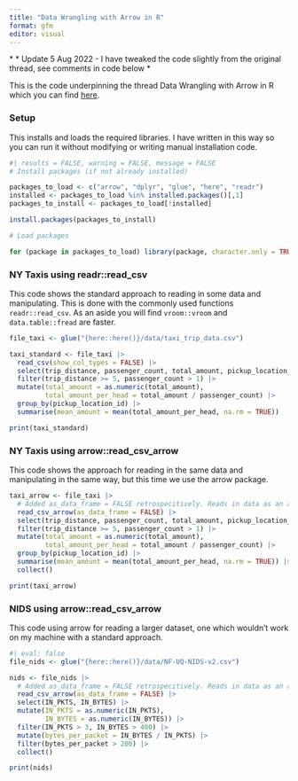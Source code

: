 ```yaml
---
title: "Data Wrangling with Arrow in R"
format: gfm
editor: visual
---
```


\* * Update 5 Aug 2022 - I have tweaked the code slightly from the original thread, see comments in code below *

This is the code underpinning the thread Data Wrangling with Arrow in R which you can find [here](https://twitter.com/neilgcurrie/status/1554867200392998912).

### Setup

This installs and loads the required libraries. I have written in this way so you can run it without modifying or writing manual installation code.

```r
#| results = FALSE, warning = FALSE, message = FALSE
# Install packages (if not already installed)

packages_to_load <- c("arrow", "dplyr", "glue", "here", "readr")
installed <- packages_to_load %in% installed.packages()[,1]
packages_to_install <- packages_to_load[!installed]

install.packages(packages_to_install)

# Load packages

for (package in packages_to_load) library(package, character.only = TRUE)
```

### NY Taxis using readr::read_csv

This code shows the standard approach to reading in some data and manipulating. This is done with the commonly used functions `readr::read_csv`. As an aside you will find `vroom::vroom` and `data.table::fread` are faster.

```r
file_taxi <- glue("{here::here()}/data/taxi_trip_data.csv")

taxi_standard <- file_taxi |> 
  read_csv(show_col_types = FALSE) |> 
  select(trip_distance, passenger_count, total_amount, pickup_location_id) |> 
  filter(trip_distance >= 5, passenger_count > 1) |> 
  mutate(total_amount = as.numeric(total_amount),
         total_amount_per_head = total_amount / passenger_count) |> 
  group_by(pickup_location_id) |> 
  summarise(mean_amount = mean(total_amount_per_head, na.rm = TRUE))

print(taxi_standard)
```

### NY Taxis using arrow::read_csv_arrow

This code shows the approach for reading in the same data and manipulating in the same way, but this time we use the arrow package.

```r
taxi_arrow <- file_taxi |> 
  # Added as_data_frame = FALSE retrospecitively. Reads in data as an arrow table.
  read_csv_arrow(as_data_frame = FALSE) |> 
  select(trip_distance, passenger_count, total_amount, pickup_location_id) |> 
  filter(trip_distance >= 5, passenger_count > 1) |> 
  mutate(total_amount = as.numeric(total_amount),
         total_amount_per_head = total_amount / passenger_count) |> 
  group_by(pickup_location_id) |> 
  summarise(mean_amount = mean(total_amount_per_head, na.rm = TRUE)) |> 
  collect()

print(taxi_arrow)
```

### NIDS using arrow::read_csv_arrow

This code using arrow for reading a larger dataset, one which wouldn't work on my machine with a standard approach.

```r
#| eval: false
file_nids <- glue("{here::here()}/data/NF-UQ-NIDS-v2.csv")

nids <- file_nids |>
  # Added as_data_frame = FALSE retrospecitively. Reads in data as an arrow table.
  read_csv_arrow(as_data_frame = FALSE) |>
  select(IN_PKTS, IN_BYTES) |>
  mutate(IN_PKTS = as.numeric(IN_PKTS),
         IN_BYTES = as.numeric(IN_BYTES)) |>
  filter(IN_PKTS > 3, IN_BYTES > 400) |>
  mutate(bytes_per_packet = IN_BYTES / IN_PKTS) |>
  filter(bytes_per_packet > 200) |>
  collect()

print(nids)
```
